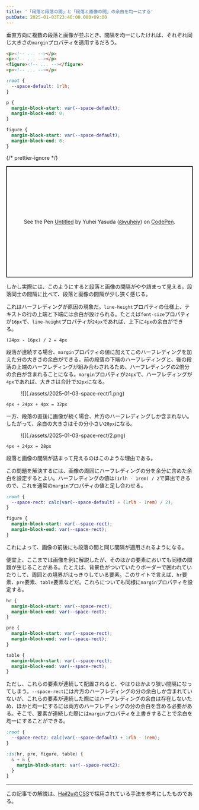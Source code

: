 ```yaml
---
title: '「段落と段落の間」と「段落と画像の間」の余白を均一にする'
pubDate: 2025-01-03T23:40:00.000+09:00
---
```


垂直方向に複数の段落と画像が並ぶとき、間隔を均一にしたければ、それぞれ同じ大きさの`margin`プロパティを適用するだろう。

```html
<p><!-- ... --></p>
<p><!-- ... --></p>
<figure><!-- ... --></figure>
<p><!-- ... --></p>
```

```css
:root {
  --space-default: 1rlh;
}

p {
  margin-block-start: var(--space-default);
  margin-block-end: 0;
}

figure {
  margin-block-start: var(--space-default);
  margin-block-end: 0;
}
```

{/* prettier-ignore */}
<p class="codepen" data-height="900" data-slug-hash="zxOPZop" data-pen-title="Untitled" data-user="yuheiy" style="height: 300px; box-sizing: border-box; display: flex; align-items: center; justify-content: center; border: 2px solid; margin: 1em 0; padding: 1em;">
  <span>See the Pen <a href="https://codepen.io/yuheiy/pen/zxOPZop">
  Untitled</a> by Yuhei Yasuda (<a href="https://codepen.io/yuheiy">@yuheiy</a>)
  on <a href="https://codepen.io">CodePen</a>.</span>
</p>
<script async src="https://public.codepenassets.com/embed/index.js"></script>

しかし実際には、このようにすると段落と画像の間隔がやや詰まって見える。段落同士の間隔に比べて、段落と画像の間隔が少し狭く感じる。

これはハーフレディングが原因の現象だ。`line-height`プロパティの仕様上、テキストの行の上端と下端には余白が設けられる。たとえば`font-size`プロパティが`16px`で、`line-height`プロパティが`24px`であれば、上下に`4px`の余白ができる。

```
(24px - 16px) / 2 = 4px
```

段落が連続する場合、`margin`プロパティの値に加えてこのハーフレディングを加えた分の大きさの余白ができる。前の段落の下端のハーフレディングと、後の段落の上端のハーフレディングが組み合わされるため、ハーフレディングの2倍分の余白が含まれることになる。`margin`プロパティが`24px`で、ハーフレディングが`4px`であれば、大きさは合計で`32px`になる。

<figure>![](./assets/2025-01-03-space-rect/1.png)</figure>

```
4px + 24px + 4px = 32px
```

一方、段落の直後に画像が続く場合、片方のハーフレディングしか含まれない。したがって、余白の大きさはその分小さい`28px`になる。

<figure>![](./assets/2025-01-03-space-rect/2.png)</figure>

```
4px + 24px = 28px
```

段落と画像の間隔が詰まって見えるのはこのような理由である。

この問題を解決するには、画像の周囲にハーフレディングの分を余分に含めた余白を設定するとよい。ハーフレディングの値は`(1rlh - 1rem) / 2`で算出できるので、これを通常の`margin`プロパティの値と足し合わせる。

```css
:root {
  --space-rect: calc(var(--space-default) + (1rlh - 1rem) / 2);
}

figure {
  margin-block-start: var(--space-rect);
  margin-block-end: var(--space-rect);
}
```

これによって、画像の前後にも段落の間と同じ間隔が適用されるようになる。

便宜上、ここまでは画像を例に解説したが、そのほかの要素においても同様の問題が生じることがある。たとえば、背景色がついていたりボーダーで囲われていたりして、周囲との境界がはっきりしている要素。このサイトで言えば、`hr`要素、`pre`要素、`table`要素などだ。これらについても同様に`margin`プロパティを設定する。

```css
hr {
  margin-block-start: var(--space-rect);
  margin-block-end: var(--space-rect);
}

pre {
  margin-block-start: var(--space-rect);
  margin-block-end: var(--space-rect);
}

table {
  margin-block-start: var(--space-rect);
  margin-block-end: var(--space-rect);
}
```

ただし、これらの要素が連続して配置されると、やはりほかより狭い間隔になってしまう。`--space-rect`には片方のハーフレディングの分の余白しか含まれていないが、これらの要素が連続した際にはハーフレディングの余白は存在しないため、ほかと均一にするには両方のハーフレディングの分の余白を含める必要がある。そこで、要素が連続した際には`margin`プロパティを上書きすることで余白を均一にすることができる。

```css
:root {
  --space-rect2: calc(var(--space-default) + 1rlh - 1rem);
}

:is(hr, pre, figure, table) {
  & + & {
    margin-block-start: var(--space-rect2);
  }
}
```

---

この記事での解説は、[Hail2uのCSS](https://github.com/hail2u/hail2u.net/blob/v9.33.5/static/css/index.css)で採用されている手法を参考にしたものである。
